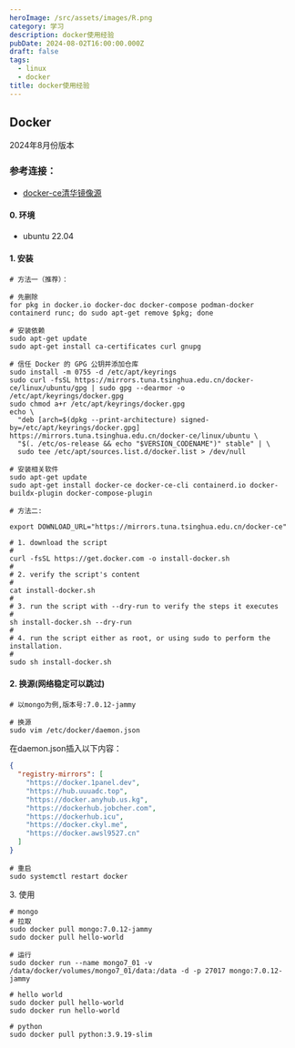 ```yaml
---
heroImage: /src/assets/images/R.png
category: 学习
description: docker使用经验
pubDate: 2024-08-02T16:00:00.000Z
draft: false
tags:
  - linux
  - docker
title: docker使用经验
---
```


## Docker

2024年8月份版本

### 参考连接：

* [docker-ce清华镜像源](https://mirrors.tuna.tsinghua.edu.cn/help/docker-ce/)

#### 0. 环境

* ubuntu 22.04

#### 1. 安装

```shell
# 方法一（推荐）：

# 先删除
for pkg in docker.io docker-doc docker-compose podman-docker containerd runc; do sudo apt-get remove $pkg; done

# 安装依赖
sudo apt-get update
sudo apt-get install ca-certificates curl gnupg

# 信任 Docker 的 GPG 公钥并添加仓库
sudo install -m 0755 -d /etc/apt/keyrings
sudo curl -fsSL https://mirrors.tuna.tsinghua.edu.cn/docker-ce/linux/ubuntu/gpg | sudo gpg --dearmor -o /etc/apt/keyrings/docker.gpg
sudo chmod a+r /etc/apt/keyrings/docker.gpg
echo \
  "deb [arch=$(dpkg --print-architecture) signed-by=/etc/apt/keyrings/docker.gpg] https://mirrors.tuna.tsinghua.edu.cn/docker-ce/linux/ubuntu \
  "$(. /etc/os-release && echo "$VERSION_CODENAME")" stable" | \
  sudo tee /etc/apt/sources.list.d/docker.list > /dev/null

# 安装相关软件
sudo apt-get update
sudo apt-get install docker-ce docker-ce-cli containerd.io docker-buildx-plugin docker-compose-plugin
```

```shell
# 方法二:

export DOWNLOAD_URL="https://mirrors.tuna.tsinghua.edu.cn/docker-ce"

# 1. download the script
#
curl -fsSL https://get.docker.com -o install-docker.sh
#
# 2. verify the script's content
#
cat install-docker.sh
#
# 3. run the script with --dry-run to verify the steps it executes
#
sh install-docker.sh --dry-run
#
# 4. run the script either as root, or using sudo to perform the installation.
#
sudo sh install-docker.sh
```

#### 2. 换源(网络稳定可以跳过)

```shell
# 以mongo为例,版本号:7.0.12-jammy

# 换源
sudo vim /etc/docker/daemon.json
```

在daemon.json插入以下内容：

```json
{
  "registry-mirrors": [
    "https://docker.1panel.dev",
    "https://hub.uuuadc.top",
    "https://docker.anyhub.us.kg",
    "https://dockerhub.jobcher.com",
    "https://dockerhub.icu",
    "https://docker.ckyl.me",
    "https://docker.awsl9527.cn"
  ]
}
```

```shell
# 重启
sudo systemctl restart docker
```

3\. 使用

```shell
# mongo
# 拉取
sudo docker pull mongo:7.0.12-jammy
sudo docker pull hello-world

# 运行
sudo docker run --name mongo7_01 -v /data/docker/volumes/mongo7_01/data:/data -d -p 27017 mongo:7.0.12-jammy

# hello world
sudo docker pull hello-world
sudo docker run hello-world

# python
sudo docker pull python:3.9.19-slim


```
